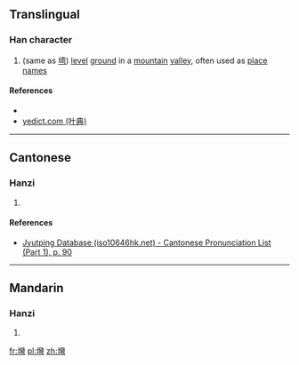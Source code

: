 {{also|塆}}
==Translingual==

===Han character===
{{Han char|rn=32|rad=土|as=22|sn=25|four=|canj=GVFN|ids=⿰土彎}}

# (same as [[塆]]) [[level]] [[ground]] in a [[mountain]] [[valley]], often used as [[place]] [[name]]s

====References====
* {{Han ref|kx=0242.361|hdz=80012.050|uh=58EA|ud=22762}}
*[http://yedict.com/htm/58/58EA.htm yedict.com (叶典)]

----

==Cantonese==

===Hanzi===
{{yue-hanzi|jyut=[[waan1]]|y=waan1}}

# {{defn|lang=yue|sort=土22}}

====References====
* [http://www.iso10646hk.net/jp/document/download.jsp Jyutping Database (iso10646hk.net) - Cantonese Pronunciation List (Part 1), p. 90]

----

==Mandarin==

===Hanzi===
{{cmn-hanzi|pin=[[wān]] ([[wan1]])|wg=wan<sup>1</sup>}}

# {{defn|lang=cmn|sort=土22}}

[[fr:壪]]
[[pl:壪]]
[[zh:壪]]